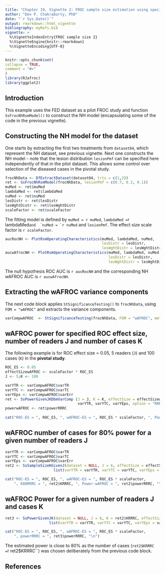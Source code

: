 ```yaml
---
title: "Chapter 19, Vignette 2: FROC sample size estimation using specified ROC effect size"
author: "Dev P. Chakraborty, PhD"
date: "`r Sys.Date()`"
output: rmarkdown::html_vignette
bibliography: myRefs.bib
vignette: >
  %\VignetteIndexEntry{FROC sample size 2}
  %\VignetteEngine{knitr::rmarkdown}
  %\VignetteEncoding{UTF-8}
---
```

  
```r
knitr::opts_chunk$set(
collapse = TRUE,
comment = "#>"
)
library(RJafroc)
library(ggplot2)
```

## Introduction
This example uses the FED dataset as a pilot FROC study and function `SsFrocNhRsmModel()` to construct the NH model (encapsulating some of the code in the previous vignette).

## Constructing the NH model for the dataset
One starts by extracting the first two treatments from `dataset04`, which represent the NH dataset, see previous vignette. Next one constructs the NH model - note that the lesion distribution `lesionPmf` can be specified here independently of that in the pilot dataset. This allows some control over selection of the diseased cases in the pivotal study.

```r
frocNhData <- DfExtractDataset(dataset04, trts = c(1,2))
ret <- SsFrocNhRsmModel(frocNhData, lesionPmf = c(0.7, 0.2, 0.1))
muMed <- ret$muMed
lambdaMed <- ret$lambdaMed
nuMed <- ret$nuMed
lesDistr <- ret$lesDistr
lesWghtDistr <- ret$lesWghtDistr
scaleFactor <- ret$scaleFactor
````


The fitting model is defined by `muMed = r muMed`,  `lambdaMed = `r lambdaMed``  and  `nuMed = `r nuMed`` and `lesionPmf`. The effect size scale factor is `r scaleFactor`.


```r
aucRocNH <- PlotRsmOperatingCharacteristics(muMed, lambdaMed, nuMed, 
                                            lesDistr = lesDistr, 
                                            lesWghtDistr = lesWghtDistr, type = "ROC")$aucROC
aucwAfrocNH <- PlotRsmOperatingCharacteristics(muMed, lambdaMed, nuMed, 
                                               lesDistr = lesDistr, 
                                               lesWghtDistr = lesWghtDistr, type = "wAFROC")$aucwAFROC
````

The null hypothesis ROC AUC is `r aucRocNH` and the corresponding NH wAFROC AUC is `r aucwAfrocNH`. 

## Extracting the wAFROC variance components

The next code block applies `StSignificanceTesting()` to `frocNhData`, using `FOM = "wAFROC"` and extracts the variance components.

```r
varCompwAFROC  <- StSignificanceTesting(frocNhData, FOM = "wAFROC", method = "DBMH", option = "RRRC")$varComp
````


## wAFROC power for specified ROC effect size, number of readers J and number of cases K

The following example is for ROC effect size = 0.05, 5 readers (`J`) and 100 cases (`K`) in the **pivotal study**. 


```r
ROC_ES <- 0.05
effectSizewAFROC <- scaleFactor * ROC_ES
J <- 5;K <- 100

varYTR <- varCompwAFROC$varTR 
varYTC <- varCompwAFROC$varTC
varYEps <- varCompwAFROC$varErr
ret <- SsPowerGivenJKDbmVarComp (J = J, K = K, effectSize = effectSizewAFROC, 
                                 varYTR, varYTC, varYEps, option = "RRRC")
powerwAFROC <- ret$powerRRRC
  
cat("ROC-ES = ", ROC_ES, ", wAFROC-ES = ", ROC_ES * scaleFactor, ", Power-wAFROC = ", powerwAFROC, "\n")
````

## wAFROC number of cases for 80% power for a given number of readers J


```r

varYTR <- varCompwAFROC$varTR 
varYTC <- varCompwAFROC$varTC
varYEps <- varCompwAFROC$varErr
ret2 <- SsSampleSizeKGivenJ(dataset = NULL, J = 6, effectSize = effectSizewAFROC, method = "DBMH", 
                      list(varYTR = varYTR, varYTC = varYTC, varYEps = varYEps))

cat("ROC-ES = ", ROC_ES, ", wAFROC-ES = ", ROC_ES * scaleFactor, 
    ", K80RRRC = ", ret2$KRRRC, ", Power-wAFROC = ", ret2$powerRRRC, "\n")
````


## wAFROC Power for a given number of readers J and cases K


```r

ret3 <- SsPowerGivenJK(dataset = NULL, J = 6, K = ret2$KRRRC, effectSize = effectSizewAFROC, method = "DBMH", 
                    list(varYTR = varYTR, varYTC = varYTC, varYEps = varYEps))

cat("ROC-ES = ", ROC_ES, ", wAFROC-ES = ", ROC_ES * scaleFactor, 
    ", powerRRRC = ", ret3$powerRRRC, "\n")
````


The estimated power is close to 80% as the number of cases (`ret2$KRRRC = `r ret2$KRRRC``) was chosen deliberately from the previous code block.


## References


